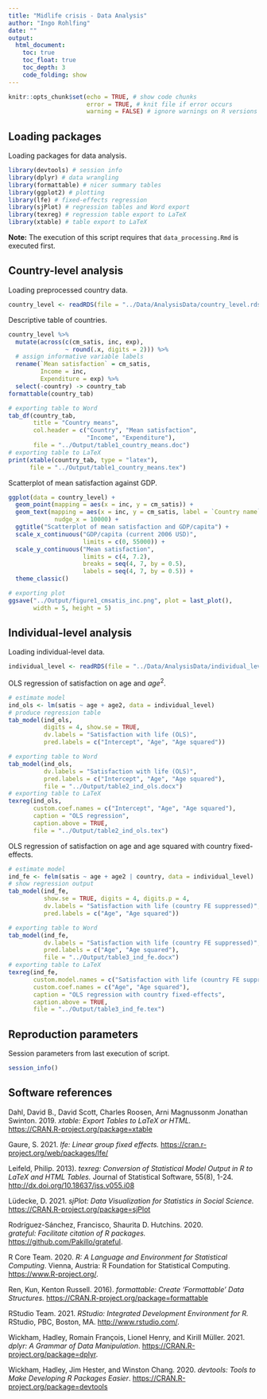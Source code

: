 ---
title: "Midlife crisis - Data Analysis"
author: "Ingo Rohlfing"
date: ""
output: 
  html_document:
    toc: true
    toc_float: true
    toc_depth: 3
    code_folding: show
---

```{r setup, include = FALSE}
knitr::opts_chunk$set(echo = TRUE, # show code chunks
                      error = TRUE, # knit file if error occurs
                      warning = FALSE) # ignore warnings on R versions
```

## Loading packages
Loading packages for data analysis.
```{r packages, message = F}
library(devtools) # session info
library(dplyr) # data wrangling
library(formattable) # nicer summary tables
library(ggplot2) # plotting
library(lfe) # fixed-effects regression
library(sjPlot) # regression tables and Word export
library(texreg) # regression table export to LaTeX
library(xtable) # table export to LaTeX
```

**Note:** The execution of this script requires that `data_processing.Rmd` 
is executed first. 

## Country-level analysis
Loading preprocessed country data.
```{r}
country_level <- readRDS(file = "../Data/AnalysisData/country_level.rds")
```

Descriptive table of countries.
```{r}
country_level %>% 
  mutate(across(c(cm_satis, inc, exp),
                ~ round(.x, digits = 2))) %>% 
  # assign informative variable labels
  rename(`Mean satisfaction` = cm_satis,
         Income = inc, 
         Expenditure = exp) %>% 
  select(-country) -> country_tab
formattable(country_tab)
```

```{r, include = F}
# exporting table to Word
tab_df(country_tab, 
       title = "Country means", 
       col.header = c("Country", "Mean satisfaction", 
                      "Income", "Expenditure"),
       file = "../Output/table1_country_means.doc")
# exporting table to LaTeX
print(xtable(country_tab, type = "latex"),
      file = "../Output/table1_country_means.tex")
```

Scatterplot of mean satisfaction against GDP.
```{r, fig.width=5, fig.height=5}
ggplot(data = country_level) +
  geom_point(mapping = aes(x = inc, y = cm_satis)) +
  geom_text(mapping = aes(x = inc, y = cm_satis, label = `Country name`),
             nudge_x = 10000) +
  ggtitle("Scatterplot of mean satisfaction and GDP/capita") +
  scale_x_continuous("GDP/capita (current 2006 USD)", 
                     limits = c(0, 55000)) +
  scale_y_continuous("Mean satisfaction",
                     limits = c(4, 7.2),
                     breaks = seq(4, 7, by = 0.5), 
                     labels = seq(4, 7, by = 0.5)) +
  theme_classic()
```

```{r, include = F}
# exporting plot
ggsave("../Output/figure1_cmsatis_inc.png", plot = last_plot(),
       width = 5, height = 5)
```

## Individual-level analysis
Loading individual-level data.
```{r}
individual_level <- readRDS(file = "../Data/AnalysisData/individual_level.rds")
```

OLS regression of satisfaction on age and $age^2$.
```{r}
# estimate model
ind_ols <- lm(satis ~ age + age2, data = individual_level)
# produce regression table
tab_model(ind_ols, 
          digits = 4, show.se = TRUE,
          dv.labels = "Satisfaction with life (OLS)",
          pred.labels = c("Intercept", "Age", "Age squared"))
```

```{r, include = F}
# exporting table to Word
tab_model(ind_ols, 
          dv.labels = "Satisfaction with life (OLS)",
          pred.labels = c("Intercept", "Age", "Age squared"),
          file = "../Output/table2_ind_ols.docx") 
# exporting table to LaTeX
texreg(ind_ols, 
       custom.coef.names = c("Intercept", "Age", "Age squared"),
       caption = "OLS regression",
       caption.above = TRUE,
       file = "../Output/table2_ind_ols.tex")
```


OLS regression of satisfaction on age and age squared with country fixed-effects.
```{r}
# estimate model
ind_fe <- felm(satis ~ age + age2 | country, data = individual_level)
# show regression output
tab_model(ind_fe, 
          show.se = TRUE, digits = 4, digits.p = 4,
          dv.labels = "Satisfaction with life (country FE suppressed)",
          pred.labels = c("Age", "Age squared"))
```

```{r, include = F}
# exporting table to Word
tab_model(ind_fe, 
          dv.labels = "Satisfaction with life (country FE suppressed)",
          pred.labels = c("Age", "Age squared"),
          file = "../Output/table3_ind_fe.docx") 
# exporting table to LaTeX
texreg(ind_fe, 
       custom.model.names = c("Satisfaction with life (country FE suppressed)"),
       custom.coef.names = c("Age", "Age squared"),
       caption = "OLS regression with country fixed-effects",
       caption.above = TRUE,
       file = "../Output/table3_ind_fe.tex")
```

## Reproduction parameters
Session parameters from last execution of script.
```{r}
session_info()
```

## Software references
Dahl, David B., David Scott, Charles Roosen, Arni Magnussonm Jonathan Swinton. 
2019. *xtable: Export Tables to LaTeX or HTML.*  
<https://CRAN.R-project.org/package=xtable>

Gaure, S. 2021. *lfe: Linear group fixed effects.*
<https://cran.r-project.org/web/packages/lfe/>

Leifeld, Philip. 2013). *texreg: Conversion of Statistical Model Output in R 
to LaTeX and HTML Tables.* Journal of Statistical Software, 55(8), 1-24.  
<http://dx.doi.org/10.18637/jss.v055.i08>

Lüdecke, D. 2021. *sjPlot: Data Visualization for Statistics in Social Science.*
<https://CRAN.R-project.org/package=sjPlot>

Rodríguez-Sánchez, Francisco, Shaurita D. Hutchins. 2020.  
*grateful: Facilitate citation of R packages.*  
<https://github.com/Pakillo/grateful>.

R Core Team. 2020. *R: A Language and Environment for Statistical
Computing*. Vienna, Austria: R Foundation for Statistical Computing.
<https://www.R-project.org/>.

Ren, Kun, Kenton Russell. 2016). *formattable: Create 'Formattable' 
Data Structures.* <https://CRAN.R-project.org/package=formattable>

RStudio Team. 2021. *RStudio: Integrated Development Environment for R.*  
RStudio, PBC, Boston, MA. <http://www.rstudio.com/>.

Wickham, Hadley, Romain François, Lionel Henry, and Kirill Müller. 2021.
*dplyr: A Grammar of Data Manipulation*.
<https://CRAN.R-project.org/package=dplyr>.

Wickham, Hadley, Jim Hester, and Winston Chang. 2020. *devtools: Tools
to Make Developing R Packages Easier*.
<https://CRAN.R-project.org/package=devtools>
